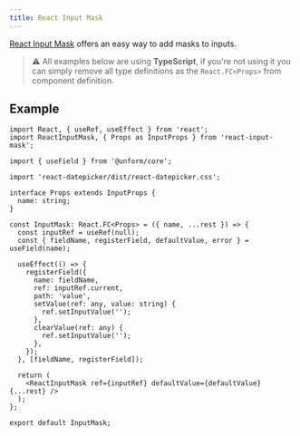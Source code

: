 ```yaml
---
title: React Input Mask
---
```


[React Input Mask](https://github.com/sanniassin/react-input-mask) offers an easy way to add masks to inputs.

> ⚠️ All examples below are using **TypeScript**, if you're not using it you can simply remove all type definitions as the `React.FC<Props>` from component definition.

## Example

```tsx lineNumbers=true
import React, { useRef, useEffect } from 'react';
import ReactInputMask, { Props as InputProps } from 'react-input-mask';

import { useField } from '@unform/core';

import 'react-datepicker/dist/react-datepicker.css';

interface Props extends InputProps {
  name: string;
}

const InputMask: React.FC<Props> = ({ name, ...rest }) => {
  const inputRef = useRef(null);
  const { fieldName, registerField, defaultValue, error } = useField(name);

  useEffect(() => {
    registerField({
      name: fieldName,
      ref: inputRef.current,
      path: 'value',
      setValue(ref: any, value: string) {
        ref.setInputValue('');
      },
      clearValue(ref: any) {
        ref.setInputValue('');
      },
    });
  }, [fieldName, registerField]);

  return (
    <ReactInputMask ref={inputRef} defaultValue={defaultValue} {...rest} />
  );
};

export default InputMask;
```
